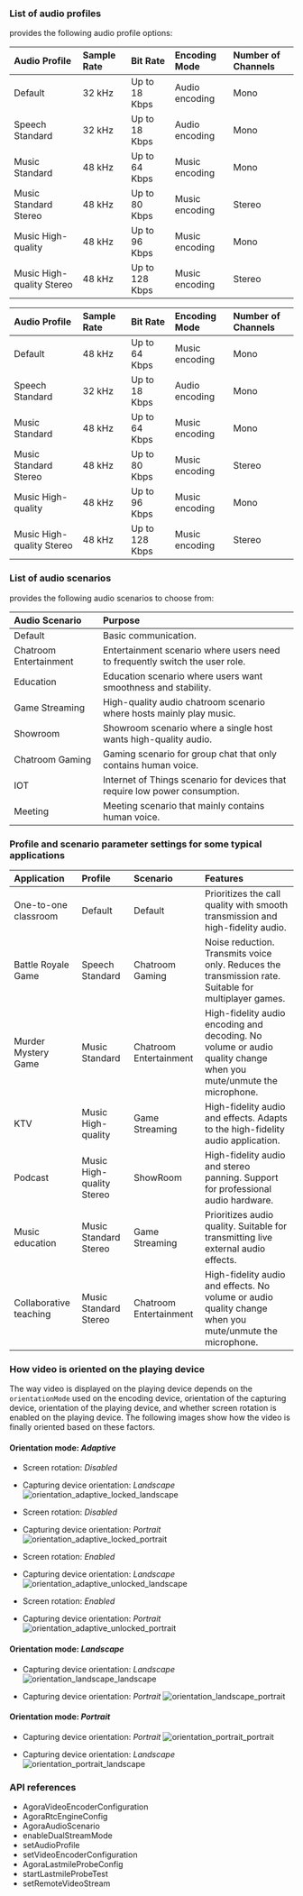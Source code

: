 <PlatformWrapper platform="ios">

### List of audio profiles

<Vg k="VSDK" /> provides the following audio profile options:

<ProductWrapper product="video-calling">

|Audio Profile |Sample Rate |Bit Rate |Encoding Mode |Number of Channels|
|:---|:---|:---|:---|:---|
|Default |32 kHz|Up to 18 Kbps |Audio encoding |Mono|
|Speech Standard |32 kHz|Up to 18 Kbps |Audio encoding |Mono|
|Music Standard|48 kHz|Up to 64 Kbps |Music encoding |Mono|
|Music Standard Stereo |48 kHz|Up to 80 Kbps |Music encoding |Stereo|
|Music High-quality |48 kHz|Up to 96 Kbps |Music encoding|Mono|
|Music High-quality Stereo |48 kHz|Up to 128 Kbps |Music encoding |Stereo|

</ProductWrapper>

<ProductWrapper product="interactive-live-streaming">

|Audio Profile |Sample Rate |Bit Rate |Encoding Mode |Number of Channels|
|:---|:---|:---|:---|:---|
|Default |48 kHz|Up to 64 Kbps |Music encoding |Mono|
|Speech Standard |32 kHz|Up to 18 Kbps |Audio encoding |Mono|
|Music Standard|48 kHz|Up to 64 Kbps |Music encoding |Mono|
|Music Standard Stereo |48 kHz|Up to 80 Kbps |Music encoding |Stereo|
|Music High-quality |48 kHz|Up to 96 Kbps |Music encoding|Mono|
|Music High-quality Stereo |48 kHz|Up to 128 Kbps |Music encoding |Stereo|

</ProductWrapper>

### List of audio scenarios

<Vg k="VSDK" /> provides the following audio scenarios to choose from:

|Audio Scenario |Purpose|
|:---|:---|
|Default | Basic communication.|
|Chatroom Entertainment |Entertainment scenario where users need to frequently switch the user role.|
|Education |Education scenario where users want smoothness and stability.|
|Game Streaming |High-quality audio chatroom scenario where hosts mainly play music.|
|Showroom |Showroom scenario where a single host wants high-quality audio.|
|Chatroom Gaming |Gaming scenario for group chat that only contains human voice.|
|IOT |Internet of Things scenario for devices that require low power consumption.|
|Meeting |Meeting scenario that mainly contains human voice.|

### Profile and scenario parameter settings for some typical applications

|Application |Profile |Scenario |Features|
|:---|:---|:---|:---|
|One-to-one classroom |Default |Default | Prioritizes the call quality with smooth transmission and high-fidelity audio.|
|Battle Royale Game	|Speech Standard |Chatroom Gaming |Noise reduction. Transmits voice only. Reduces the transmission rate. Suitable for multiplayer games.|
|Murder Mystery Game |Music Standard |Chatroom Entertainment |High-fidelity audio encoding and decoding. No volume or audio quality change when you mute/unmute the microphone.|
|KTV |Music High-quality |Game Streaming |High-fidelity audio and effects. Adapts to the high-fidelity audio application.|
|Podcast |Music High-quality Stereo |ShowRoom |High-fidelity audio and stereo panning. Support for professional audio hardware.|
|Music education |Music Standard Stereo |Game Streaming |Prioritizes audio quality. Suitable for transmitting live external audio effects.|
|Collaborative teaching	|Music Standard Stereo |Chatroom Entertainment |High-fidelity audio and effects. No volume or audio quality change when you mute/unmute the microphone.|

### How video is oriented on the playing device

The way video is displayed on the playing device depends on the `orientationMode` used on the encoding device, orientation of the capturing device, orientation of the playing device, and whether screen rotation is enabled on the playing device. The following images show how the video is finally oriented based on these factors.

#### Orientation mode: _Adaptive_

* Screen rotation: _Disabled_
* Capturing device orientation: _Landscape_
    ![orientation_adaptive_locked_landscape](/images/video-sdk/orientation_adaptive_locked_landscape.png) 

* Screen rotation: _Disabled_
* Capturing device orientation: _Portrait_
    ![orientation_adaptive_locked_portrait](/images/video-sdk/orientation_adaptive_locked_portrait.png) 

* Screen rotation: _Enabled_
* Capturing device orientation: _Landscape_
    ![orientation_adaptive_unlocked_landscape](/images/video-sdk/orientation_adaptive_unlocked_landscape.png) 

* Screen rotation: _Enabled_
* Capturing device orientation: _Portrait_
    ![orientation_adaptive_unlocked_portrait](/images/video-sdk/orientation_adaptive_unlocked_portrait.png) 

#### Orientation mode: _Landscape_

* Capturing device orientation: _Landscape_
    ![orientation_landscape_landscape](/images/video-sdk/orientation_landscape_landscape.png) 

* Capturing device orientation: _Portrait_
    ![orientation_landscape_portrait](/images/video-sdk/orientation_landscape_portrait.png) 

#### Orientation mode: _Portrait_

* Capturing device orientation: _Portrait_
    ![orientation_portrait_portrait](/images/video-sdk/orientation_portrait_portrait.png) 

* Capturing device orientation: _Landscape_
    ![orientation_portrait_landscape](/images/video-sdk/orientation_portrait_landscape.png) 

### API references

- <Link to="{{Global.API_REF_IOS_ROOT}}/rtc_api_data_type.html#class_videoencoderconfiguration">AgoraVideoEncoderConfiguration</Link>

- <Link to="{{Global.API_REF_IOS_ROOT}}/rtc_api_data_type.html#class_rtcengineconfig_ng">AgoraRtcEngineConfig</Link>

- <Link to="{{Global.API_REF_IOS_ROOT}}/rtc_api_data_type.html#enum_audioscenariotype_ng">AgoraAudioScenario</Link>

- <Link to="{{Global.API_REF_IOS_ROOT}}/class_irtcengine.html#api_enabledualstreammode">enableDualStreamMode</Link>

- <Link to="{{Global.API_REF_IOS_ROOT}}/class_irtcengine.html#api_setaudioprofile2">setAudioProfile</Link>

- <Link to="{{Global.API_REF_IOS_ROOT}}/class_irtcengine.html#api_setvideoencoderconfiguration">setVideoEncoderConfiguration</Link>

- <Link to="{{Global.API_REF_IOS_ROOT}}/rtc_api_data_type.html#class_lastmileprobeconfig">AgoraLastmileProbeConfig</Link>

- <Link to="{{Global.API_REF_IOS_ROOT}}/class_irtcengine.html#api_startlastmileprobetest">startLastmileProbeTest</Link>

- <Link to="{{Global.API_REF_IOS_ROOT}}/class_irtcengine.html#api_setremotevideostreamtype">setRemoteVideoStream</Link>

</PlatformWrapper>
